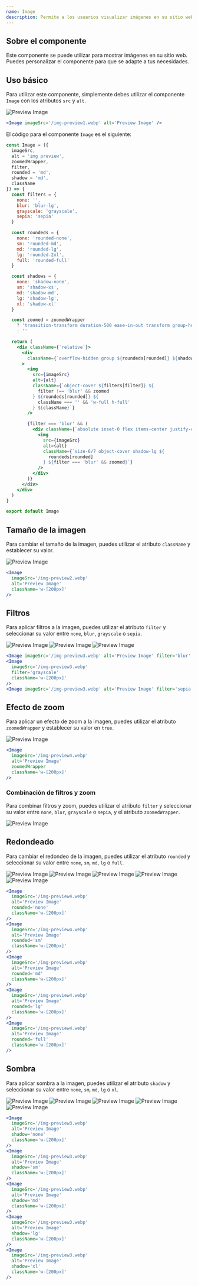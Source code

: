 ```yaml
---
name: Image
description: Permite a los usuarios visualizar imágenes en su sitio web.
---
```



## Sobre el componente

Este componente se puede utilizar para mostrar imágenes en su sitio web. Puedes personalizar el componente para que se adapte a tus necesidades.

## Uso básico

Para utilizar este componente, simplemente debes utilizar el componente `Image` con los atributos `src` y `alt`.

<Preview>
  <Image imageSrc='/img-preview1.webp' alt='Preview Image' />
</Preview>

<CodeBlock client:load>

```jsx
<Image imageSrc='/img-preview1.webp' alt='Preview Image' />
```

</CodeBlock>

El código para el componente `Image` es el siguiente:

<CodeBlock client:load>

```jsx
const Image = ({
  imageSrc,
  alt = 'img preview',
  zoomedWrapper,
  filter,
  rounded = 'md',
  shadow = 'md',
  className
}) => {
  const filters = {
    none: '',
    blur: 'blur-lg',
    grayscale: 'grayscale',
    sepia: 'sepia'
  }

  const roundeds = {
    none: 'rounded-none',
    sm: 'rounded-md',
    md: 'rounded-lg',
    lg: 'rounded-2xl',
    full: 'rounded-full'
  }

  const shadows = {
    none: 'shadow-none',
    sm: 'shadow-xs',
    md: 'shadow-md',
    lg: 'shadow-lg',
    xl: 'shadow-xl'
  }

  const zoomed = zoomedWrapper
    ? 'transition-transform duration-500 ease-in-out transform group-hover:scale-110'
    : ''

  return (
    <div className={`relative`}>
      <div
        className={`overflow-hidden group ${roundeds[rounded]} ${shadows[shadow]} dark:shadow-neutral-100/20`}
      >
        <img
          src={imageSrc}
          alt={alt}
          className={`object-cover ${filters[filter]} ${
            filter !== 'blur' && zoomed
          } ${roundeds[rounded]} ${
            className === '' && 'w-full h-full'
          } ${className}`}
        />

        {filter === 'blur' && (
          <div className={`absolute inset-0 flex items-center justify-center`}>
            <img
              src={imageSrc}
              alt={alt}
              className={`size-6/7 object-cover shadow-lg ${
                roundeds[rounded]
              } ${filter === 'blur' && zoomed}`}
            />
          </div>
        )}
      </div>
    </div>
  )
}

export default Image
```

</CodeBlock>

## Tamaño de la imagen

Para cambiar el tamaño de la imagen, puedes utilizar el atributo `className` y establecer su valor.

<Preview>
  <Image
    imageSrc='/img-preview2.webp'
    alt='Preview Image'
    className='w-[200px]'
  />
</Preview>

<CodeBlock client:load>

```jsx
<Image
  imageSrc='/img-preview2.webp'
  alt='Preview Image'
  className='w-[200px]'
/>
```

</CodeBlock>

## Filtros

Para aplicar filtros a la imagen, puedes utilizar el atributo `filter` y seleccionar su valor entre `none`, `blur`, `grayscale` o `sepia`.

<Preview>
  <Image
    imageSrc='/img-preview3.webp'
    alt='Preview Image'
    filter='blur'
    className='w-[200px]'
  />
  <Image
    imageSrc='/img-preview3.webp'
    alt='Preview Image'
    filter='grayscale'
    className='w-[200px]'
  />
  <Image
    imageSrc='/img-preview3.webp'
    alt='Preview Image'
    filter='sepia'
    className='w-[200px]'
  />
</Preview>

<CodeBlock client:load>

```jsx
<Image imageSrc='/img-preview3.webp' alt='Preview Image' filter='blur' className='w-[200px]' />
<Image
  imageSrc='/img-preview3.webp'
  filter='grayscale'
  className='w-[200px]'
/>
<Image imageSrc='/img-preview3.webp' alt='Preview Image' filter='sepia' className='w-[200px]' />
```

</CodeBlock>

## Efecto de zoom

Para aplicar un efecto de zoom a la imagen, puedes utilizar el atributo `zoomedWrapper` y establecer su valor en `true`.

<Preview>
  <Image
    imageSrc='/img-preview4.webp'
    alt='Preview Image'
    zoomedWrapper
    className='w-[200px]'
  />
</Preview>

<CodeBlock client:load>

```jsx
<Image
  imageSrc='/img-preview4.webp'
  alt='Preview Image'
  zoomedWrapper
  className='w-[200px]'
/>
```

</CodeBlock>

### Combinación de filtros y zoom

Para combinar filtros y zoom, puedes utilizar el atributo `filter` y seleccionar su valor entre `none`, `blur`, `grayscale` o `sepia`, y el atributo `zoomedWrapper`.

<Preview>
  <Image
    imageSrc='/img-preview1.webp'
    alt='Preview Image'
    filter='blur'
    zoomedWrapper
    className='w-[500px] h-[300px]'
    client:load
  />
</Preview>

## Redondeado

Para cambiar el redondeo de la imagen, puedes utilizar el atributo `rounded` y seleccionar su valor entre `none`, `sm`, `md`, `lg` o `full`.

<Preview>
  <Image
    imageSrc='/img-preview4.webp'
    alt='Preview Image'
    rounded='none'
    className='w-[200px]'
  />
  <Image
    imageSrc='/img-preview4.webp'
    alt='Preview Image'
    rounded='sm'
    className='w-[200px]'
  />
  <Image
    imageSrc='/img-preview4.webp'
    alt='Preview Image'
    rounded='md'
    className='w-[200px]'
  />
  <Image
    imageSrc='/img-preview4.webp'
    alt='Preview Image'
    rounded='lg'
    className='w-[200px]'
  />
  <Image
    imageSrc='/img-preview4.webp'
    alt='Preview Image'
    rounded='full'
    className='w-[200px]'
  />
</Preview>

<CodeBlock client:load>

```jsx
<Image
  imageSrc='/img-preview4.webp'
  alt='Preview Image'
  rounded='none'
  className='w-[200px]'
/>
<Image
  imageSrc='/img-preview4.webp'
  alt='Preview Image'
  rounded='sm'
  className='w-[200px]'
/>
<Image
  imageSrc='/img-preview4.webp'
  alt='Preview Image'
  rounded='md'
  className='w-[200px]'
/>
<Image
  imageSrc='/img-preview4.webp'
  alt='Preview Image'
  rounded='lg'
  className='w-[200px]'
/>
<Image
  imageSrc='/img-preview4.webp'
  alt='Preview Image'
  rounded='full'
  className='w-[200px]'
/>
```

</CodeBlock>

## Sombra

Para aplicar sombra a la imagen, puedes utilizar el atributo `shadow` y seleccionar su valor entre `none`, `sm`, `md`, `lg` o `xl`.

<Preview>
  <Image
    imageSrc='/img-preview3.webp'
    alt='Preview Image'
    shadow='none'
    className='w-[200px]'
  />
  <Image
    imageSrc='/img-preview3.webp'
    alt='Preview Image'
    shadow='sm'
    className='w-[200px]'
  />
  <Image
    imageSrc='/img-preview3.webp'
    alt='Preview Image'
    shadow='md'
    className='w-[200px]'
  />
  <Image
    imageSrc='/img-preview3.webp'
    alt='Preview Image'
    shadow='lg'
    className='w-[200px]'
  />
  <Image
    imageSrc='/img-preview3.webp'
    alt='Preview Image'
    shadow='xl'
    className='w-[200px]'
  />
</Preview>

<CodeBlock client:load>

```jsx
<Image
  imageSrc='/img-preview3.webp'
  alt='Preview Image'
  shadow='none'
  className='w-[200px]'
/>
<Image
  imageSrc='/img-preview3.webp'
  alt='Preview Image'
  shadow='sm'
  className='w-[200px]'
/>
<Image
  imageSrc='/img-preview3.webp'
  alt='Preview Image'
  shadow='md'
  className='w-[200px]'
/>
<Image
  imageSrc='/img-preview3.webp'
  alt='Preview Image'
  shadow='lg'
  className='w-[200px]'
/>
<Image
  imageSrc='/img-preview3.webp'
  alt='Preview Image'
  shadow='xl'
  className='w-[200px]'
/>
```

</CodeBlock>
